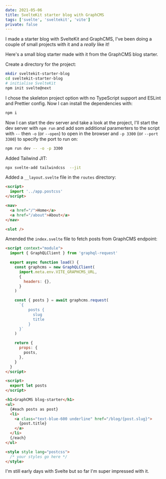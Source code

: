 ```yaml
---
date: 2021-05-06
title: SvelteKit starter blog with GraphCMS
tags: ['svelte', 'sveltekit', 'vite']
private: false
---
```


I made a starter blog with SvelteKit and GraphCMS, I've been doing a
couple of small projects with it and a _really_ like it!

Here's a small blog starter made with it from the GraphCMS blog
starter.

Create a directory for the project:

```bash
mkdir sveltekit-starter-blog
cd sveltekit-starter-blog
# initialise SvelteKit
npm init svelte@next
```

I chose the skeleton project option with no TypeScript support and
ESLint and Prettier config. Now I can install the dependencies with:

```bash
npm i
```

Now I can start the dev server and take a look at the project, I'll
start the dev server with `npm run` and add som additional paramerters
to the script with `--` then `-o` (or `--open`) to open in the browser
and `-p 3300` (or `--port 3300`) to specify the port to run on:

```bash
npm run dev -- -o -p 3300
```

Added Tailwind JIT:

```bash
npx svelte-add tailwindcss  --jit
```

Added a `__layout.svelte` file in the `routes` directory:

```html
<script>
  import '../app.postcss'
</script>

<nav>
  <a href="/">Home</a>
  <a href="/about">About</a>
</nav>

<slot />
```

Amended the `index.svelte` file to fetch posts from GraphCMS endpoint:

```html
<script context="module">
  import { GraphQLClient } from 'graphql-request'

  export async function load() {
    const graphcms = new GraphQLClient(
      import.meta.env.VITE_GRAPHCMS_URL,
      {
        headers: {},
      }
    )

    const { posts } = await graphcms.request(
      `{
          posts {
            slug
            title
          }
      }`
    )

    return {
      props: {
        posts,
      },
    }
  }
</script>

<script>
  export let posts
</script>

<h1>GraphCMS blog-starter</h1>
<ul>
  {#each posts as post}
  <li>
    <a class="text-blue-600 underline" href="/blog/{post.slug}">
      {post.title}
    </a>
  </li>
  {/each}
</ul>

<style style lang="postcss">
  /* your styles go here */
</style>
```

I'm still early days with Svelte but so far I'm super impressed with
it.
